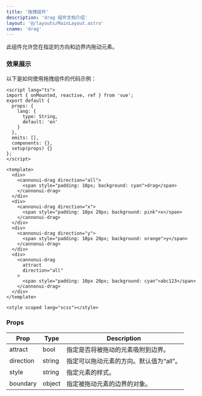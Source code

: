 ```yaml
---
title: '拖拽组件'
description: 'drag 组件文档介绍'
layout: '@/layouts/MainLayout.astro'
cname: 'drag'
---
```



此组件允许您在指定的方向和边界内拖动元素。

### 效果展示

<DragVue
  lang="zh-CN"
  client:visible
/>

以下是如何使用拖拽组件的代码示例：

```vue
<script lang="ts">
import { onMounted, reactive, ref } from 'vue';
export default {
  props: {
    lang: {
      type: String,
      default: 'en'
    }
  },
  emits: [],
  components: {},
  setup(props) {}
};
</script>

<template>
  <div>
    <cannonui-drag direction="all">
      <span style="padding: 10px; background: cyan">drag</span>
    </cannonui-drag>
  </div>
  <div>
    <cannonui-drag direction="x">
      <span style="padding: 10px 20px; background: pink">x</span>
    </cannonui-drag>
  </div>
  <div>
    <cannonui-drag direction="y">
      <span style="padding: 10px 20px; background: orange">y</span>
    </cannonui-drag>
  </div>
  <div>
    <cannonui-drag
      attract
      direction="all"
    >
      <span style="padding: 10px 20px; background: cyan">abc123</span>
    </cannonui-drag>
  </div>
</template>

<style scoped lang="scss"></style>
```

### Props

| Prop      | Type   | Description                             |
| --------- | ------ | --------------------------------------- |
| attract   | bool   | 指定是否将被拖动的元素吸附到边界。      |
| direction | string | 指定可以拖动元素的方向。默认值为“all”。 |
| style     | string | 指定元素的样式。                        |
| boundary  | object | 指定被拖动元素的边界的对象。            |
